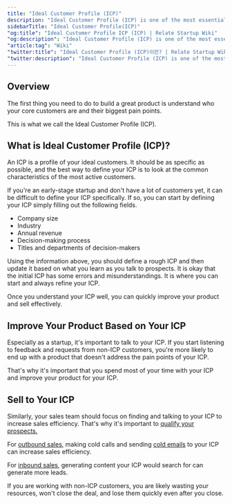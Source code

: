 ```yaml
---
title: "Ideal Customer Profile (ICP)"
description: "Ideal Customer Profile (ICP) is one of the most essential aspects in building a great product and acquiring customers."
sidebarTitle: "Ideal Customer Profile(ICP)"
"og:title": "Ideal Customer Profile ICP (ICP) | Relate Startup Wiki"
"og:description": "Ideal Customer Profile (ICP) is one of the most essential aspects in building a great product and acquiring customers."
"article:tag": "Wiki"
"twitter:title": "Ideal Customer Profile (ICP)이란? | Relate Startup Wiki"
"twitter:description": "Ideal Customer Profile (ICP) is one of the most essential aspects in building a great product and acquiring customers."
---
```


## Overview

The first thing you need to do to build a great product is understand who your core customers are and their biggest pain points. 

This is what we call the Ideal Customer Profile (ICP).

## What is Ideal Customer Profile (ICP)?

An ICP is a profile of your ideal customers. It should be as specific as possible, and the best way to define your ICP is to look at the common characteristics of the most active customers. 

If you're an early-stage startup and don't have a lot of customers yet, it can be difficult to define your ICP specifically. If so, you can start by defining your ICP simply filling out the following fields.
- Company size
- Industry
- Annual revenue
- Decision-making process
- Titles and departments of decision-makers

Using the information above, you should define a rough ICP and then update it based on what you learn as you talk to prospects. It is okay that the initial ICP has some errors and misunderstandings. It is where you can start and always refine your ICP. 

Once you understand your ICP well, you can quickly improve your product and sell effectively.

## Improve Your Product Based on Your ICP

Especially as a startup, it's important to talk to your ICP. If you start listening to feedback and requests from non-ICP customers, you're more likely to end up with a product that doesn't address the pain points of your ICP. 

That's why it's important that you spend most of your time with your ICP and improve your product for your ICP. 

## Sell to Your ICP

Similarly, your sales team should focus on finding and talking to your ICP to increase sales efficiency. That's why it's important to [qualify your prospects.](https://www.relate.so/docs/wiki/Sales/Lead-Qualification)

For [outbound sales](https://www.relate.so/blog/3-steps-to-successful-prospecting/), making cold calls and sending [cold emails](https://www.relate.so/blog/how-to-run-a-cold-email-campaign/) to your ICP can increase sales efficiency. 

For [inbound sales](https://www.relate.so/blog/inbound-outbound-sales/), generating content your ICP would search for can generate more leads. 

If you are working with non-ICP customers, you are likely wasting your resources, won't close the deal, and lose them quickly even after you close. 